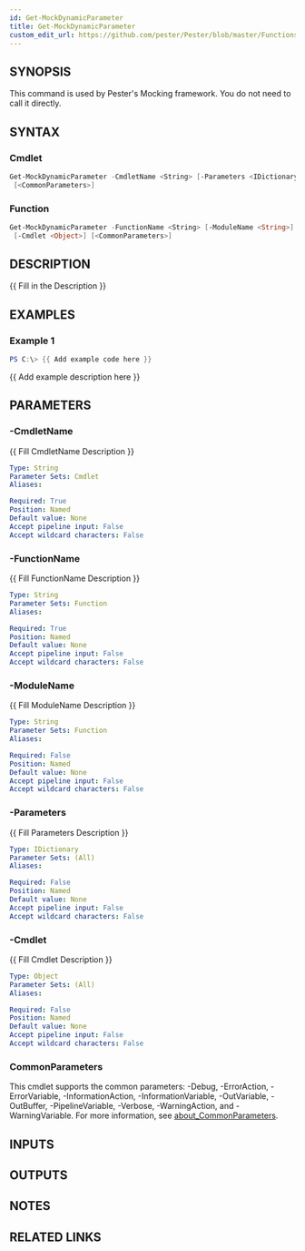 ```yaml
---
id: Get-MockDynamicParameter
title: Get-MockDynamicParameter
custom_edit_url: https://github.com/pester/Pester/blob/master/Functions/Get-MockDynamicParameter.ps1
---
```


## SYNOPSIS
This command is used by Pester's Mocking framework. 
You do not need to call it directly.

## SYNTAX

### Cmdlet
```powershell
Get-MockDynamicParameter -CmdletName <String> [-Parameters <IDictionary>] [-Cmdlet <Object>]
 [<CommonParameters>]
```

### Function
```powershell
Get-MockDynamicParameter -FunctionName <String> [-ModuleName <String>] [-Parameters <IDictionary>]
 [-Cmdlet <Object>] [<CommonParameters>]
```

## DESCRIPTION
{{ Fill in the Description }}

## EXAMPLES

### Example 1
```powershell
PS C:\> {{ Add example code here }}
```

{{ Add example description here }}

## PARAMETERS

### -CmdletName
{{ Fill CmdletName Description }}

```yaml
Type: String
Parameter Sets: Cmdlet
Aliases:

Required: True
Position: Named
Default value: None
Accept pipeline input: False
Accept wildcard characters: False
```

### -FunctionName
{{ Fill FunctionName Description }}

```yaml
Type: String
Parameter Sets: Function
Aliases:

Required: True
Position: Named
Default value: None
Accept pipeline input: False
Accept wildcard characters: False
```

### -ModuleName
{{ Fill ModuleName Description }}

```yaml
Type: String
Parameter Sets: Function
Aliases:

Required: False
Position: Named
Default value: None
Accept pipeline input: False
Accept wildcard characters: False
```

### -Parameters
{{ Fill Parameters Description }}

```yaml
Type: IDictionary
Parameter Sets: (All)
Aliases:

Required: False
Position: Named
Default value: None
Accept pipeline input: False
Accept wildcard characters: False
```

### -Cmdlet
{{ Fill Cmdlet Description }}

```yaml
Type: Object
Parameter Sets: (All)
Aliases:

Required: False
Position: Named
Default value: None
Accept pipeline input: False
Accept wildcard characters: False
```

### CommonParameters
This cmdlet supports the common parameters: -Debug, -ErrorAction, -ErrorVariable, -InformationAction, -InformationVariable, -OutVariable, -OutBuffer, -PipelineVariable, -Verbose, -WarningAction, and -WarningVariable. For more information, see [about_CommonParameters](http://go.microsoft.com/fwlink/?LinkID=113216).

## INPUTS

## OUTPUTS

## NOTES

## RELATED LINKS
